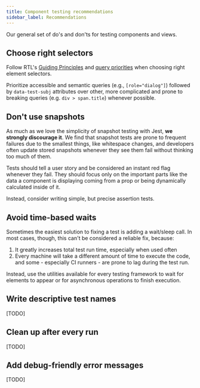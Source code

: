 ```yaml
---
title: Component testing recommendations
sidebar_label: Recommendations
---
```


<p style={{ fontSize: '22px' }}>
  Our general set of do's and don'ts for testing components and views.
</p>

## Choose right selectors

Follow RTL's [Guiding Principles](https://testing-library.com/docs/guiding-principles/)
and [query priorities](https://testing-library.com/docs/queries/about/#priority) when choosing right element selectors.

Prioritize accessible and semantic queries (e.g., `[role="dialog"]`) followed by `data-test-subj` attributes over
other, more complicated and prone to breaking queries (e.g. `div > span.title`) whenever possible.

## Don't use snapshots

As much as we love the simplicity of snapshot testing with Jest, **we strongly discourage it**.
We find that snapshot tests are prone to frequent failures due to the smallest things, like whitespace changes,
and developers often update stored snapshots whenever they see them fail without thinking too much of them.

Tests should tell a user story and be considered an instant red flag whenever they fail. They should focus
only on the important parts like the data a component is displaying coming from a prop
or being dynamically calculated inside of it.

Instead, consider writing simple, but precise assertion tests.

## Avoid time-based waits

Sometimes the easiest solution to fixing a test is adding a wait/sleep call. In most cases, though,
this can't be considered a reliable fix, because:

1. It greatly increases total test run time, especially when used often
2. Every machine will take a different amount of time to execute the code, and some - especially CI runners -
   are prone to lag during the test run.

Instead, use the utilities available for every testing framework to wait for elements to appear
or for asynchronous operations to finish execution.

## Write descriptive test names

[TODO]

## Clean up after every run

[TODO]

## Add debug-friendly error messages

[TODO]


